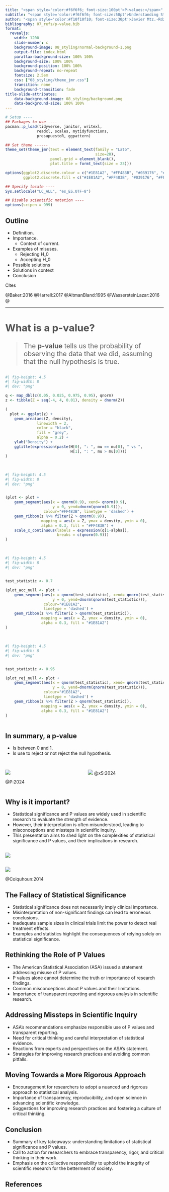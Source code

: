 ```yaml
---
title: "<span style='color:#f6f6f6; font-size:100pt'>P-values:</span>"
subtitle: "<span style='color:#f6f6f6; font-size:50pt'>Understanding Statistical Significance and Its Limitations</span>"
author: "<span style='color:#f10f10f10; font-size:30pt'>Javier Mtz.-Rdz.</span>"
bibliography: 07_refs/p-value.bib
format: 
  revealjs:
    width: 1200
    slide-number: c
    background-image: 08_styling/normal-background-1.png
    output-file: index.html
    parallax-background-size: 100% 100%
    background-size: 100% 100%
    background-position: 100% 100%
    background-repeat: no-repeat
    fontsize: 2.5em
    css: ["08_styling/theme_jmr.css"]
    transition: none
    background-transition: fade
title-slide-attributes:
    data-background-image: 08_styling/background.png
    data-background-size: 100% 100%  
---
```


```r
# Setup ----
## Packages to use ----
pacman::p_load(tidyverse, janitor, writexl, 
              readxl, scales, mytidyfunctions, 
              presupuestoR, ggpattern)

## Set theme ------
theme_set(theme_jmr(text = element_text(family = "Lato",
                                        size=20),
                    panel.grid = element_blank(),
                    plot.title = formt_text(size = 23)))

options(ggplot2.discrete.colour = c("#1E81A2", "#FF483B", "#039176", "#FFAC41"),
        ggplot2.discrete.fill = c("#1E81A2", "#FF483B", "#039176", "#FFAC41"))

## Specify locale ----
Sys.setlocale("LC_ALL", "es_ES.UTF-8")

## Disable scientific notation ----
options(scipen = 999)
```

## Outline {visibility="hidden"}

-   Definition.
-   Importance.
    -   Context of current.
-   Examples of misuses.
    -   Rejecting H_0
    -   Accepting H_0
-   Possible solutions
-   Solutions in context
-   Conclusion

Cites

@Baker:2016
@Harrell:2017
@AltmanBland:1995
@WassersteinLazar:2016
@

------------------------------------------------------------------------
::: {style='color:#4f4f4f;font-size:1.5em'}
## What is a p-value?



> The **p-value** tells us the probability of observing the data that we did, assuming that the null hypothesis is true.

:::

##  {transition="none"}

```r
#| fig-height: 4.5
#| fig-width: 8
#| dev: "png"

q <- map_dbl(c(0.05, 0.025, 0.975, 0.95), qnorm)
z <- tibble(Z = seq(-4, 4, 0.01), density = dnorm(Z))

(
  plot <- ggplot(z) + 
    geom_area(aes(Z, density),
              linewidth = 2,
              color = "black",
              fill = "grey",
              alpha = 0.2) + 
    ylab("Density") + 
    ggtitle(expression(paste(H[0], ": ", mu == mu[0], " vs ",
                             H[1], ": ", mu > mu[0]))) 
)
  
```

##  {transition="none"}

```r
#| fig-height: 4.5
#| fig-width: 8
#| dev: "png"


(plot <- plot +
    geom_segment(aes(x = qnorm(0.9), xend= qnorm(0.9), 
                     y = 0, yend=dnorm(qnorm(0.9))),
                 colour="#FF483B", linetype = 'dashed') +
    geom_ribbon(z %>% filter(Z > qnorm(0.9)),
                mapping = aes(x = Z, ymax = density, ymin = 0),
                alpha = 0.3, fill = "#FF483B") + 
    scale_x_continuous(labels = expression(q[1-alpha]),
                       breaks = c(qnorm(0.9))) 
)
  
```

##  {transition="none"}

```r
#| fig-height: 4.5
#| fig-width: 8
#| dev: "png"


test_statistic <- 0.7

(plot_acc_null <- plot +
    geom_segment(aes(x = qnorm(test_statistic), xend= qnorm(test_statistic), 
                     y = 0, yend=dnorm(qnorm(test_statistic))),
                 colour="#1E81A2",
                 linetype = 'dashed') +
    geom_ribbon(z %>% filter(Z > qnorm(test_statistic)),
                mapping = aes(x = Z, ymax = density, ymin = 0),
                alpha = 0.3, fill = "#1E81A2") 
)
  
```

##  {transition="none"}

```r
#| fig-height: 4.5
#| fig-width: 8
#| dev: "png"


test_statistic <- 0.95

(plot_rej_null <- plot +
    geom_segment(aes(x = qnorm(test_statistic), xend= qnorm(test_statistic), 
                     y = 0, yend=dnorm(qnorm(test_statistic))),
                 colour="#1E81A2",
                 linetype = 'dashed') +
    geom_ribbon(z %>% filter(Z > qnorm(test_statistic)),
                mapping = aes(x = Z, ymax = density, ymin = 0),
                alpha = 0.3, fill = "#1E81A2") 
)
  
```

## In summary, a p-value

* Is between 0 and 1. 
* Is use to reject or not reject the null hypothesis. 


## 

:::: {.columns}

::: {.column width="50%"}
![](02_figs/p_values_2x.png){fig-align="center"}

@P:2024

:::

::: {.column width="50%"}
![](02_figs/significant-section.png){fig-align="center"}
@xS:2024

:::

::::



## Why is it important?

- Statistical significance and P values are widely used in scientific research to evaluate the strength of evidence.
- However, their interpretation is often misunderstood, leading to misconceptions and missteps in scientific inquiry.
- This presentation aims to shed light on the complexities of statistical significance and P values, and their implications in research.

##

![](02_figs/Z_plot.png){fig-align="center"}

##

![](02_figs/rsos140216f01.jpg){fig-align="center"}

@Colquhoun:2014

## **The Fallacy of Statistical Significance**
- Statistical significance does not necessarily imply clinical importance.
- Misinterpretation of non-significant findings can lead to erroneous conclusions.
- Inadequate sample sizes in clinical trials limit the power to detect real treatment effects.
- Examples and statistics highlight the consequences of relying solely on statistical significance.

## **Rethinking the Role of P Values**
- The American Statistical Association (ASA) issued a statement addressing misuse of P values.
- P values alone cannot determine the truth or importance of research findings.
- Common misconceptions about P values and their limitations.
- Importance of transparent reporting and rigorous analysis in scientific research.

## **Addressing Missteps in Scientific Inquiry**
- ASA's recommendations emphasize responsible use of P values and transparent reporting.
- Need for critical thinking and careful interpretation of statistical evidence.
- Reactions from experts and perspectives on the ASA's statement.
- Strategies for improving research practices and avoiding common pitfalls.

## **Moving Towards a More Rigorous Approach**
- Encouragement for researchers to adopt a nuanced and rigorous approach to statistical analysis.
- Importance of transparency, reproducibility, and open science in advancing scientific knowledge.
- Suggestions for improving research practices and fostering a culture of critical thinking.

## **Conclusion**
- Summary of key takeaways: understanding limitations of statistical significance and P values.
- Call to action for researchers to embrace transparency, rigor, and critical thinking in their work.
- Emphasis on the collective responsibility to uphold the integrity of scientific research for the betterment of society.

## References
::: {#refs}
:::

